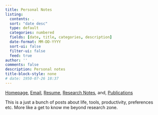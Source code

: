 ```yaml
---
title: Personal Notes
listing:
  contents: .
  sort: "date desc"
  type: default
  categories: numbered
  fields: [date, title, categories, description]
  date-format: MM-DD-YYYY
  sort-ui: false
  filter-ui: false
  feed: true
author: ''
comments: false
description: Personal notes
title-block-style: none
# date: 1950-07-26 18:37
---
```

```{=html}
<script>
for (const div of document.querySelectorAll('.category')) {
  div.classList.add('list-group-item', 'd-flex', 'justify-content-between', 'align-items-center');
}
for (const div of document.querySelectorAll('.quarto-listing-category.category-default')) {
  div.classList.add('list-group');
}

let counts = document.querySelectorAll('.quarto-category-count');
for (let i = 0; i < counts.length; i++) {
  let countText = counts[i].textContent;
  countText = countText.replace(/\(|\)/g, '');
  counts[i].textContent = countText;
  counts[i].classList.add('badge', 'bg-primary', 'rounded-pill');
}
</script>
```
<div class="mob-quick-nav">
::: {.callout-note title="Quick Navigation"}
[Homepage](../index.qmd), [Email](mailto:mimansa@umich.edu), [Resume](https://drive.google.com/file/d/114a9vX3dpjajZa9isMDg_d294-v-FcZ7/view), [Research Notes](../notes/index.qmd), and, [Publications](../single_page/papers.qmd)
:::
</div>

This is a just a bunch of posts about life, tools, productivity, preferences etc. More like a get to know me beyond research zone.
